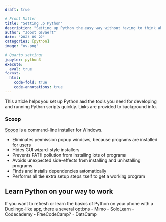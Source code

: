 ```yaml
---
draft: true

# Front Matter
title: "Setting up Python"
description: "Setting up Python the easy way without having to think about "
author: "Joost Gevaert"
date: "2024-09-20"
categories: [python]
image: "uv.png"

# Quarto settings
jupyter: python3
execute:
  eval: true
format:
  html:
    code-fold: true
    code-annotations: true
---
```


This article helps you set up Python and the tools you need for developing and running Python scripts quickly. Links are provided to background info.

### Scoop
[Scoop](https://scoop.sh/) is a command-line installer for Windows. 

- Eliminates permission popup windows, because programs are installed for users
- Hides GUI wizard-style installers
- Prevents PATH pollution from installing lots of programs
- Avoids unexpected side-effects from installing and uninstalling programs
- Finds and installs dependencies automatically
- Performs all the extra setup steps itself to get a working program

## Learn Python on your way to work
If you want to refresh or learn the basics of Python on your phone with a Duolingo-like app, there a several options
- Mimo
- SoloLearn
- Codecademy
- FreeCodeCamp?
- DataCamp
